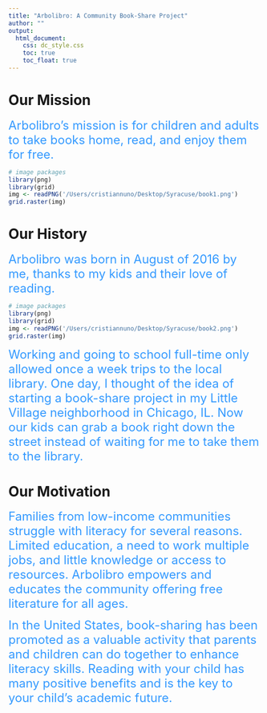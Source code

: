 ```yaml
---
title: "Arbolibro: A Community Book-Share Project"
author: ""
output:
  html_document:
    css: dc_style.css
    toc: true
    toc_float: true
---
```

# Our Mission
<span style="color:#3399ff">
<font size="5">
Arbolibro's mission is for children and adults to take books home, read, and enjoy them for free. 
</font>
</span>

```r
# image packages
library(png)
library(grid)
img <- readPNG('/Users/cristiannuno/Desktop/Syracuse/book1.png')
grid.raster(img)
```

</center>

# Our History

<span style="color:#3399ff">
<font size="5">
Arbolibro was born in August of 2016 by me, thanks to my kids and their love of reading. 
</font>
</span>

```r
# image packages
library(png)
library(grid)
img <- readPNG('/Users/cristiannuno/Desktop/Syracuse/book2.png')
grid.raster(img)
```

<span style="color:#3399ff">
<font size="5">
Working and going to school full-time only allowed once a week trips to the local library. One day, I thought of the idea of starting a book-share project in my Little Village neighborhood in Chicago, IL. Now our kids can grab a book right down the street instead of waiting for me to take them to the library.
</font>
</span>

# Our Motivation

<span style="color:#3399ff">
<font size="5">
Families from low-income communities struggle with literacy for several reasons. Limited education, a need to work multiple jobs, and little knowledge or access to resources. Arbolibro empowers and educates the community offering free literature for all ages.
</font>
</span>


<span style="color:#3399ff">
<font size="5">
In the United States, book-sharing has been promoted as a valuable activity that parents and children can do together to enhance literacy skills. Reading with your child has many positive benefits and is the key to your child’s academic future. 
</font>
</span>


